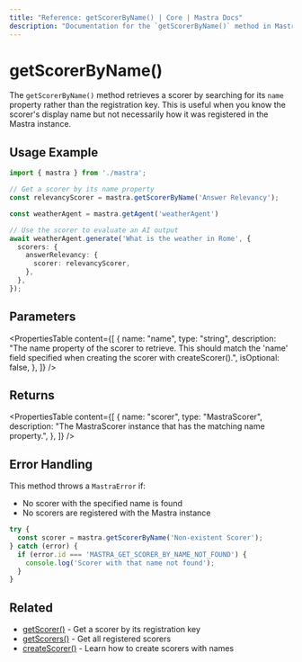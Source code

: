 ```yaml
---
title: "Reference: getScorerByName() | Core | Mastra Docs"
description: "Documentation for the `getScorerByName()` method in Mastra, which retrieves a scorer by its name property rather than registration key."
---
```


# getScorerByName()

The `getScorerByName()` method retrieves a scorer by searching for its `name` property rather than the registration key. This is useful when you know the scorer's display name but not necessarily how it was registered in the Mastra instance.

## Usage Example

```typescript
import { mastra } from './mastra';

// Get a scorer by its name property
const relevancyScorer = mastra.getScorerByName('Answer Relevancy');

const weatherAgent = mastra.getAgent('weatherAgent')

// Use the scorer to evaluate an AI output
await weatherAgent.generate('What is the weather in Rome', {
  scorers: {
    answerRelevancy: {
      scorer: relevancyScorer,
    },
  },
});
```

## Parameters

<PropertiesTable
  content={[
    {
      name: "name",
      type: "string",
      description: "The name property of the scorer to retrieve. This should match the 'name' field specified when creating the scorer with createScorer().",
      isOptional: false,
    },
  ]}
/>

## Returns

<PropertiesTable
  content={[
    {
      name: "scorer",
      type: "MastraScorer",
      description: "The MastraScorer instance that has the matching name property.",
    },
  ]}
/>

## Error Handling

This method throws a `MastraError` if:
- No scorer with the specified name is found
- No scorers are registered with the Mastra instance

```typescript
try {
  const scorer = mastra.getScorerByName('Non-existent Scorer');
} catch (error) {
  if (error.id === 'MASTRA_GET_SCORER_BY_NAME_NOT_FOUND') {
    console.log('Scorer with that name not found');
  }
}
```

## Related

- [getScorer()](../../reference/core/getScorer) - Get a scorer by its registration key
- [getScorers()](../../reference/core/getScorers) - Get all registered scorers
- [createScorer()](../../reference/scorers/create-scorer) - Learn how to create scorers with names
